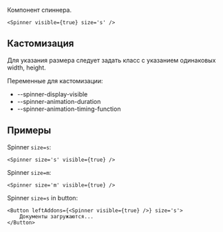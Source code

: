 Компонент спиннера.

```tsx live
<Spinner visible={true} size='s' />
```

<!-- Spacer -->

## Кастомизация

Для указания размера следует задать класс с указанием одинаковых width, height.

Переменные для кастомизации:

-   --spinner-display-visible
-   --spinner-animation-duration
-   --spinner-animation-timing-function

## Примеры

Spinner `size=s`:

```tsx live
<Spinner size='s' visible={true} />
```

Spinner `size=m`:

```tsx live
<Spinner size='m' visible={true} />
```

Spinner `size=s` in button:

```tsx live
<Button leftAddons={<Spinner visible={true} />} size='s'>
    Документы загружаются...
</Button>
```
